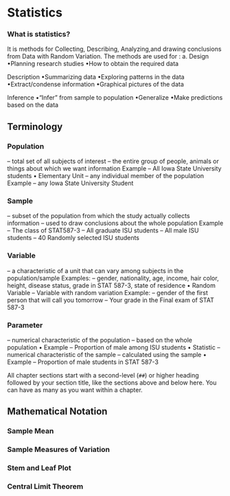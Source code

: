 # Statistics

### What is statistics?
It is methods for Collecting, Describing, Analyzing,and drawing conclusions from Data with Random Variation.
The methods are used for  :
a. Design
  •Planning research studies
  •How to obtain the required data
  
Description
  •Summarizing data
  •Exploring patterns in the data
  •Extract/condense information
  •Graphical pictures of the data

Inference
  •“Infer” from sample to population
  •Generalize
  •Make predictions based on the data

## Terminology

### Population
– total set of all subjects of interest
– the entire group of people, animals or things about
which we want information
Example
– All Iowa State University students
• Elementary Unit
– any individual member of the population
Example
– any Iowa State University Student

### Sample
– subset of the population from which the study actually
collects information
– used to draw conclusions about the whole population
Example
– The class of STAT587-3
– All graduate ISU students
– All male ISU students
– 40 Randomly selected ISU students


### Variable
– a characteristic of a unit that can vary among subjects in the
population/sample
Examples:
– gender, nationality, age, income, hair color, height, disease
status, grade in STAT 587-3, state of residence
• Random Variable
– Variable with random variation
Example:
– gender of the first person that will call you tomorrow
– Your grade in the Final exam of STAT 587-3

### Parameter
– numerical characteristic of the population
– based on the whole population
• Example
– Proportion of male among ISU students
• Statistic
– numerical characteristic of the sample
– calculated using the sample
• Example
– Proportion of male students in STAT 587-3

All chapter sections start with a second-level (`##`) or higher heading followed by your section title, like the sections above and below here. You can have as many as you want within a chapter.

## Mathematical Notation
### Sample Mean

### Sample Measures of Variation

### Stem and Leaf Plot

### Central Limit Theorem
